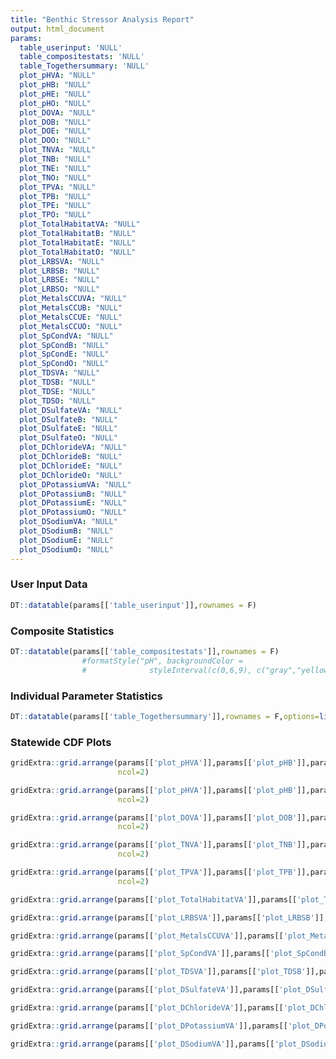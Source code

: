 ```yaml
---
title: "Benthic Stressor Analysis Report"
output: html_document
params:
  table_userinput: 'NULL'
  table_compositestats: 'NULL'
  table_Togethersummary: 'NULL'
  plot_pHVA: "NULL"
  plot_pHB: "NULL"
  plot_pHE: "NULL"
  plot_pHO: "NULL"
  plot_DOVA: "NULL"
  plot_DOB: "NULL"
  plot_DOE: "NULL"
  plot_DOO: "NULL"
  plot_TNVA: "NULL"
  plot_TNB: "NULL"
  plot_TNE: "NULL"
  plot_TNO: "NULL"
  plot_TPVA: "NULL"
  plot_TPB: "NULL"
  plot_TPE: "NULL"
  plot_TPO: "NULL"
  plot_TotalHabitatVA: "NULL"
  plot_TotalHabitatB: "NULL"
  plot_TotalHabitatE: "NULL"
  plot_TotalHabitatO: "NULL"
  plot_LRBSVA: "NULL"
  plot_LRBSB: "NULL"
  plot_LRBSE: "NULL"
  plot_LRBSO: "NULL"
  plot_MetalsCCUVA: "NULL"
  plot_MetalsCCUB: "NULL"
  plot_MetalsCCUE: "NULL"
  plot_MetalsCCUO: "NULL"
  plot_SpCondVA: "NULL"
  plot_SpCondB: "NULL"
  plot_SpCondE: "NULL"
  plot_SpCondO: "NULL"
  plot_TDSVA: "NULL"
  plot_TDSB: "NULL"
  plot_TDSE: "NULL"
  plot_TDSO: "NULL"
  plot_DSulfateVA: "NULL"
  plot_DSulfateB: "NULL"
  plot_DSulfateE: "NULL"
  plot_DSulfateO: "NULL"
  plot_DChlorideVA: "NULL"
  plot_DChlorideB: "NULL"
  plot_DChlorideE: "NULL"
  plot_DChlorideO: "NULL"
  plot_DPotassiumVA: "NULL"
  plot_DPotassiumB: "NULL"
  plot_DPotassiumE: "NULL"
  plot_DPotassiumO: "NULL"
  plot_DSodiumVA: "NULL"
  plot_DSodiumB: "NULL"
  plot_DSodiumE: "NULL"
  plot_DSodiumO: "NULL"
---
```

### User Input Data
```r
DT::datatable(params[['table_userinput']],rownames = F)
```

### Composite Statistics
```r
DT::datatable(params[['table_compositestats']],rownames = F) 
                #formatStyle("pH", backgroundColor = 
                #              styleInterval(c(0,6,9), c("gray","yellow","limegreen","yellow")))
```

### Individual Parameter Statistics
```r
DT::datatable(params[['table_Togethersummary']],rownames = F,options=list(dom = 't',pageLength=nrow(params[['table_Togethersummary']])))
```

### Statewide CDF Plots
```r
gridExtra::grid.arrange(params[['plot_pHVA']],params[['plot_pHB']],params[['plot_pHE']],params[['plot_pHO']],
                        ncol=2)
```

```r
gridExtra::grid.arrange(params[['plot_pHVA']],params[['plot_pHB']],params[['plot_pHE']],params[['plot_pHO']],
                        ncol=2)
```

```r
gridExtra::grid.arrange(params[['plot_DOVA']],params[['plot_DOB']],params[['plot_DOE']],params[['plot_DOO']],
                        ncol=2)
```

```r
gridExtra::grid.arrange(params[['plot_TNVA']],params[['plot_TNB']],params[['plot_TNE']],params[['plot_TNO']],
                        ncol=2)
```

```r
gridExtra::grid.arrange(params[['plot_TPVA']],params[['plot_TPB']],params[['plot_TPE']],params[['plot_TPO']],
                        ncol=2)
```

```r
gridExtra::grid.arrange(params[['plot_TotalHabitatVA']],params[['plot_TotalHabitatB']],params[['plot_TotalHabitatE']],params[['plot_TotalHabitatO']],ncol=2)
```

```r
gridExtra::grid.arrange(params[['plot_LRBSVA']],params[['plot_LRBSB']],params[['plot_LRBSE']],params[['plot_LRBSO']],ncol=2)
```

```r
gridExtra::grid.arrange(params[['plot_MetalsCCUVA']],params[['plot_MetalsCCUB']],params[['plot_MetalsCCUE']],params[['plot_MetalsCCUO']],ncol=2)
```


```r
gridExtra::grid.arrange(params[['plot_SpCondVA']],params[['plot_SpCondB']],params[['plot_SpCondE']],params[['plot_SpCondO']],ncol=2)
```


```r
gridExtra::grid.arrange(params[['plot_TDSVA']],params[['plot_TDSB']],params[['plot_TDSE']],params[['plot_TDSO']],ncol=2)
```


```r
gridExtra::grid.arrange(params[['plot_DSulfateVA']],params[['plot_DSulfateB']],params[['plot_DSulfateE']],params[['plot_DSulfateO']],ncol=2)
```


```r
gridExtra::grid.arrange(params[['plot_DChlorideVA']],params[['plot_DChlorideB']],params[['plot_DChlorideE']],params[['plot_DChlorideO']],ncol=2)
```


```r
gridExtra::grid.arrange(params[['plot_DPotassiumVA']],params[['plot_DPotassiumB']],params[['plot_DPotassiumE']],params[['plot_DPotassiumO']],ncol=2)
```


```r
gridExtra::grid.arrange(params[['plot_DSodiumVA']],params[['plot_DSodiumB']],params[['plot_DSodiumE']],params[['plot_DSodiumO']],ncol=2)
```
